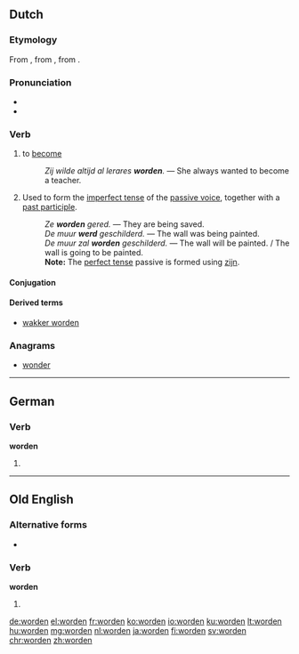 ==Dutch==
===Etymology===
From {{etyl|dum|nl}} {{term|werden|lang=dum}}, from {{etyl|odt|nl}} {{term|werthan|lang=odt}}, from {{etyl|gem-pro|nl}} {{term/t|gem-pro|*werþaną}}.

===Pronunciation===
* {{audio|Nl-worden.ogg|audio}}
* {{IPA|/ˈʋɔr.də(n)/|/ˈwɔr.də(n)/|lang=nl}}

===Verb===
{{nl-verb}}

# {{context|copulative|lang=nl}} to [[become]]
#: ''Zij wilde altijd al lerares '''worden'''.'' &mdash; She always wanted to become a teacher.
# {{context|lang=nl|transitive|auxiliary}} Used to form the [[imperfect tense]] of the [[passive voice]], together with a [[past participle]].
#: ''Ze '''worden''' gered.'' &mdash; They are being saved.
#: ''De muur '''werd''' geschilderd.'' &mdash; The wall was being painted.
#: ''De muur zal '''worden''' geschilderd.'' &mdash; The wall will be painted. / The wall is going to be painted.
#: '''Note:''' The [[perfect tense]] passive is formed using [[zijn]].

====Conjugation====
{{nl-conj-st|word|werd|worden|aux=zijn}}

====Derived terms====
* [[wakker worden]]

===Anagrams===
* [[wonder#Dutch|wonder]]

----

==German==

===Verb===
'''worden'''

# {{past participle of|werden|lang=de}}

----

==Old English==

===Alternative forms===
* {{l|ang|sc=Latinx|ġeworden}}

===Verb===
'''worden'''

# {{past participle of|weorþan|lang=ang|sc=Latinx}}

[[de:worden]]
[[el:worden]]
[[fr:worden]]
[[ko:worden]]
[[io:worden]]
[[ku:worden]]
[[lt:worden]]
[[hu:worden]]
[[mg:worden]]
[[nl:worden]]
[[ja:worden]]
[[fi:worden]]
[[sv:worden]]
[[chr:worden]]
[[zh:worden]]